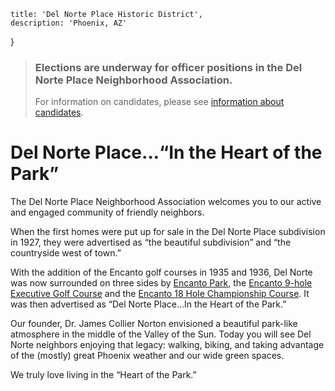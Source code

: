 
    title: 'Del Norte Place Historic District',
    description: 'Phoenix, AZ'
}

> ### Elections are underway for officer positions in the Del Norte Place Neighborhood Association.  
> For information on candidates, please see [information about candidates](/elections).

<IntroImage />

# Del Norte Place…“In the Heart of the Park”

The Del Norte Place Neighborhood Association welcomes you to our active and engaged community of friendly neighbors.

When the first homes were put up for sale in the Del Norte Place subdivision in 1927, they were advertised as “the beautiful subdivision” and “the countryside west of town.” 

With the addition of the Encanto golf courses in 1935 and 1936, Del Norte was now surrounded on three sides by [Encanto Park](https://www.phoenix.gov/parks/parks/alphabetical/e-parks/encanto-park), the [Encanto 9-hole Executive Golf Course](https://www.phoenix.gov/parks/golf/phoenix-golf-courses/encanto-9) and the [Encanto 18 Hole Championship Course](https://www.phoenix.gov/parks/golf/phoenix-golf-courses/encanto-18). It was then advertised as “Del Norte Place…In the Heart of the Park.”

Our founder, Dr. James Collier Norton envisioned a beautiful park-like atmosphere in the middle of the Valley of the Sun. Today you will see Del Norte neighbors enjoying that legacy: walking, biking, and taking advantage of the (mostly) great Phoenix weather and our wide green spaces.

We truly love living in the “Heart of the Park.”
